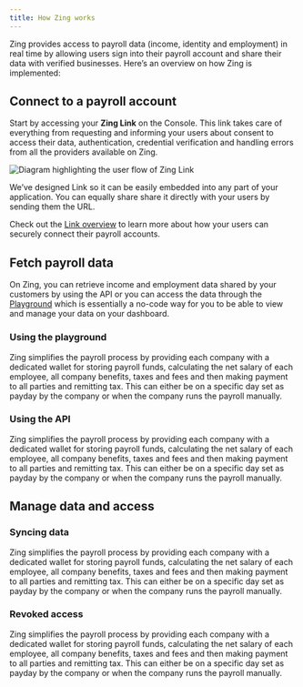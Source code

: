 ```yaml
---
title: How Zing works
---
```


Zing provides access to payroll data (income, identity and employment) in real time by allowing users sign into their payroll account and share their data with verified businesses. Here’s an overview on how Zing is implemented:

## Connect to a payroll account

Start by accessing your **Zing Link** on the Console. This link takes care of everything from requesting and informing your users about consent to access their data, authentication, credential verification and handling errors from all the providers available on Zing.

![Diagram highlighting the user flow of Zing Link](/images/report-statuses.png)

We’ve designed Link so it can be easily embedded into any part of your application. You can equally share share it directly with your users by sending them the URL.

<Note>Check out the [Link overview](/using-zing/link/overview.mdx) to learn more about how your users can securely connect their payroll accounts.</Note>

## Fetch payroll data

On Zing, you can retrieve income and employment data shared by your customers by using the API or you can access the data through the [Playground](https://zingfi.co) which is essentially a no-code way for you to be able to view and manage your data on your dashboard.

### Using the playground

Zing simplifies the payroll process by providing each company with a dedicated wallet for storing payroll funds, calculating the net salary of each employee, all company benefits, taxes and fees and then making payment to all parties and remitting tax. This can either be on a specific day set as payday by the company or when the company runs the payroll manually.

### Using the API

Zing simplifies the payroll process by providing each company with a dedicated wallet for storing payroll funds, calculating the net salary of each employee, all company benefits, taxes and fees and then making payment to all parties and remitting tax. This can either be on a specific day set as payday by the company or when the company runs the payroll manually.

## Manage data and access

### Syncing data

Zing simplifies the payroll process by providing each company with a dedicated wallet for storing payroll funds, calculating the net salary of each employee, all company benefits, taxes and fees and then making payment to all parties and remitting tax. This can either be on a specific day set as payday by the company or when the company runs the payroll manually.

### Revoked access

Zing simplifies the payroll process by providing each company with a dedicated wallet for storing payroll funds, calculating the net salary of each employee, all company benefits, taxes and fees and then making payment to all parties and remitting tax. This can either be on a specific day set as payday by the company or when the company runs the payroll manually.
